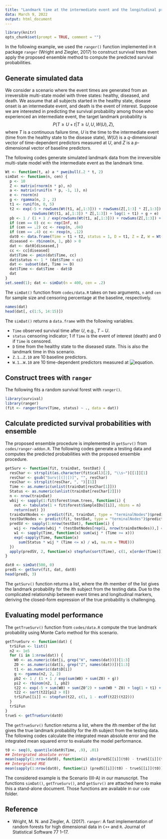 ```yaml
---
title: "Landmark time at the intermediate event and the longitudinal predictors measured at the intermediate event."
data: March 9, 2022
output: html_document
---
```


```r
library(knitr)
opts_chunk$set(prompt = TRUE, comment = "")
```

In the following example, we used the `ranger()` function implemented in `R` package `ranger` (Wright and Ziegler, 2017) to construct survival trees then apply the proposed ensemble method to compute the predicted survival probabilities.

## Generate simulated data

We consider a scenario where the event times are generated from an irreversible multi-state model with three states: healthy, diseased, and death. 
We assume that all subjects started in the healthy state, disease onset is an intermediate event, and death is
the event of interest. 
Suppose we are interested in predicting the survival probability among those who experienced an intermediate event, 
the target landmark probability is $$P(T\ge U + t|T\ge U, U, W(U), Z),$$
where $T$ is a continuous failure time, $U$ is the time to the intermediate event (time from the healthy state to the disease state), $W(U)$ is a $q$-dimensional vector of time-dependent predictors measured at $U$, and $Z$ is a $p$-dimensional vector of baseline predictors.

The following codes generate simulated landmark data from the irreversible multi-state model with the intermediate event as the landmark time.
```R
Wt <- function(t, a) a * pweibull(.2 * t, 2)
simDat <- function(n, cen) {
  p <- 10
  Z <- matrix(rnorm(n * p), n)
  a <- matrix(runif(n * p, -1, 1), n)
  e <- rnorm(n)
  g <- rgamma(n, 2 , 2)
  t1 <- runif(n, 0, 5)
  t2 <- exp(-5 + rowSums(Wt(t1, a[,1:3])) + rowSums(Z[,1:3] * Z[,1:3]) +
            rowSums(Wt(t1, a[,1:3]) * Z[,1:3]) + log(1 + t1) + g + e)
  pb <- 1 / (1 + 1 / exp(rowSums(Wt(t1, a[,1:3])) + rowSums(Z[,1:3]) + g))
  if (cen == 0) cc <- rep(Inf, n)
  if (cen == .2) cc <- rexp(n, .04)
  if (cen == .4) cc <- rexp(n, .12)  
  dat0 <- data.frame(Time = t1 + t2, status = 1, D = t1, Z = Z, W = Wt(t1, a))
  diseased <- rbinom(n, 1, pb) > 0
  dat <- dat0[diseased,]
  cc <- cc[diseased]
  dat$Time <- pmin(dat$Time, cc)
  dat$status <- 1 * (dat$Time < cc)
  dat <- subset(dat, Time >= D)
  dat$Time <- dat$Time - dat$D
  dat
}
set.seed(1); dat <- simDat(n = 400, cen = .2)
```

The `simDat()` function from `codes/data.R` takes on two arguments, `n` and `cen` for sample size and censoring percentage at the baseline, respectively.

```R
names(dat)
head(dat[, c(1:5, 14:15)]) 
```

The `simDat()` returns a `data.frame` with the following variables. 

  - `Time` observed survival time after $U$, e.g., $T-U$.
  - `status` censoring indicator; 1 if `Time` is the event of interest (death) and 0 if `Time` is censored.
  - `D` time from the healthy state to the diseased state. This is also the landmark time in this scenario. 
  - `Z.1`...`Z.10` are 10 baseline predictors.
  - `W.1`...`W.10` are 10 time-dependent predictors measured at ![equation](https://latex.codecogs.com/svg.image?U).

## Construct trees with `ranger`

The following fits a random survival forest with `ranger()`.
```R
library(survival)
library(ranger)
(fit <- ranger(Surv(Time, status) ~ ., data = dat))
```

## Calculate predicted survival probabilities with ensemble

The proposed ensemble procedure is implemented in `getSurv()` from `codes/ranger-addon.R`.
The following codes generate a testing data and computes the predicted probabilities with the proposed ensemble procedure.

```R
getSurv <- function(fit, trainDat, testDat) {
  resChar <- strsplit(as.character(fit$call)[2], "\\s~")[[1]][1] 
  resChar <- gsub("Surv|[(]|[)]", "", resChar)
  resChar <- strsplit(resChar, ", ")[[1]]
  Time <- as.numeric(unlist(trainDat[resChar[1]]))
  Status <- as.numeric(unlist(trainDat[resChar[2]]))
  n <- nrow(trainDat)
  wbij <- sapply(1:fit$forest$num.trees, function(i) {
    out <- tabulate(1 + fit$forest$SampleIDs[[i]], nbins = n)
    return(out) })
  trainDatNodes <- predict(fit, trainDat, type = "terminalNodes")$predictions
  testDatNodes <- predict(fit, testDat, type = "terminalNodes")$predictions
  predSV <- sapply(1:nrow(testDat), function(i) {
    wij <- rowSums(wbij * (testDatNodes[rep(i, nrow(trainDatNodes)),] == trainDatNodes))
    w1 <- sapply(Time, function(x) sum(wij * (Time >= x)))
    exp(-sapply(Time, function(x)
      sum(Status * wij * (Time <= x) / w1, na.rm = TRUE)))
  })
  apply(predSV, 2, function(x) stepfun(sort(Time), c(1, x[order(Time)])))
}

dat0 <- simDat(500, 0)
predS <- getSurv(fit, dat, dat0)
head(predS, 3)
```

The `getSurv()` function returns a list, where the $i$th member of the list gives the landmark probability for 
the $i$th subject from the testing data. 
Due to the complicated relationship between event times and longitudinal markers, deriving the closed-form expression of
the true probability is challenging. 

## Evaluating model performance

The `getTrueSurv()` function from `codes/data.R` compute the true landmark probability using 
Monte Carlo method for this scenario.

```R
getTrueSurv <- function(dat) {
  trSiFun <- list()
  n2 <- 1e5
  for (i in 1:nrow(dat)) {
    W0 <- as.numeric(dat[i, grep("W", names(dat))])[1:3]
    Z0 <- as.numeric(dat[i, grep("Z", names(dat))])[1:3]    
    t1 <- as.numeric(dat$D[i])
    g <- rgamma(n2, 2, 2)
    pb2 <- 1 / (1 + 1 / exp(sum(W0) + sum(Z0) + g))
    pi2 <- rbinom(n2, 1, pb2)
    t22 <- exp(-5 + sum(W0) + sum(Z0^2) + sum(W0 * Z0) + log(1 + t1) + g + rnorm(n2))
    t22 <- sort(t22[pi2 > 0])
    trSiFun[[i]] <- stepfun(t22, c(1, 1 - ecdf(t22)(t22)))
  }
  trSiFun
}
trueS <- getTrueSurv(dat0)
```

The `getTrueSurv()` function returns a list, where the $i$th member of the list gives the true landmark probability for 
the $i$th subject from the testing data. 
The following codes calculate the integrated mean absolute error and the integrated mean squared error
to evaluate the model performance. 

```R
t0 <- seq(0, quantile(dat0$Time, .9), .01)
## Intergrated absolute error
mean(sapply(1:nrow(dat0), function(i) abs(predS[[i]](t0) - trueS[[i]](t0))))
## Intergrated MSE
mean(sapply(1:nrow(dat0), function(i) (predS[[i]](t0) - trueS[[i]](t0))^2))
```

The considered example is the Scenario (III-A) in our manuscript. 
The functions `simDat()`, `getTrueSurv()`, and `getSurv()` are attached here to make this a stand-alone document. 
Those functions are available in our `code` folder.


## Reference 

- Wright, M. N. and Ziegler, A. (2017). `ranger`: A fast implementation of random forests for high dimensional
data in `C++` and `R`. Journal of Statistical Software 77 1–17.